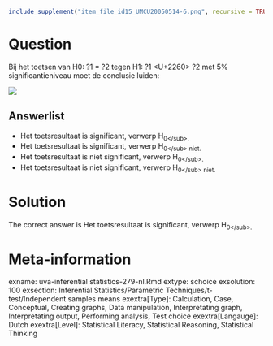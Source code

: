 ```{r, echo = FALSE, results = "hide"}
include_supplement("item_file_id15_UMCU20050514-6.png", recursive = TRUE)
```
Question
========

Bij het toetsen van H0: ?1 = ?2 tegen H1: ?1 <U+2260> ?2 met 5% significantieniveau moet de conclusie luiden: 


![](item_file_id15_UMCU20050514-6.png)

Answerlist
----------
* Het toetsresultaat is significant, verwerp H<sub>0<\/sub>.
* Het toetsresultaat is significant, verwerp H<sub>0<\/sub> niet.
* Het toetsresultaat is niet significant, verwerp H<sub>0<\/sub>.
* Het toetsresultaat is niet significant, verwerp H<sub>0<\/sub> niet.

Solution
========

The correct answer is  Het toetsresultaat is significant, verwerp H<sub>0<\/sub>. 

Meta-information
================
exname: uva-inferential statistics-279-nl.Rmd 
extype: schoice 
exsolution: 100 
exsection: Inferential Statistics/Parametric Techniques/t-test/Independent samples means
exextra[Type]: Calculation, Case, Conceptual, Creating graphs, Data manipulation, Interpretating graph, Interpretating output, Performing analysis, Test choice 
exextra[Langauge]: Dutch 
exextra[Level]: Statistical Literacy, Statistical Reasoning, Statistical Thinking 
